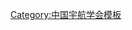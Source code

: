 {{Navbox
| name   = 中国宇航学会第五届理事会
| title  = [[中国宇航学会]]第五届理事会
| above  = 2004年3月－2011年4月
| bodyclass = hlist
| group1 = 名誉理事长
| list1  = 
* [[刘纪原]]
* [[李继耐]]
* [[栾恩杰]]
* [[任新民]]
* [[屠守锷]]
* [[黄纬禄]]
* [[梁守槃]]
* [[孙家栋]]
* [[庄逢甘]]
| group2 = 理事长
| list2  = [[张庆伟]]
| group3 = 副理事长
| list3  = 
* [[马兴瑞]]
* [[孙来燕]]
* [[江绵恒]]
* [[张丽辉]]
* [[李纪南]]
* [[吴卓|吴　卓]]
* [[杨俊华]]
* [[娄勤俭]]
* [[殷兴良]]
* [[夏国洪]]
| group4 = 常务理事
| list4  = 
* [[王兆耀]]
* [[王忠贵]]
* [[王宗银]]
* [[王树国]]
* [[王效杰]]
* [[尹改|尹　改]]
* [[吕政|吕　政]]
* [[刘祥林]]
* [[张伟|张　伟]]
* [[张新侠]]
* [[张聚恩]]
* [[李跃|李　跃]]
* [[李学文]]
* [[李慧芬]]
* [[沈士团]]
* [[何友声]]
* [[吴燕生]]
* [[林涛|林　涛]]
* [[周为民]]
* [[单向前]]
* [[武贵龙]]
* [[贺军科]]
* [[姜澄宇]]
* [[袁洁|袁　洁]]
* [[袁家军]]
* [[曹建国 (航空发动机专家)|曹建国]]
* [[梁德旺]]
* [[谢良贵]]
* [[焦金安]]
* [[景贵飞]]
* [[董超华]]
* [[温熙森]]
* [[雷凡培]]
| group5 = 秘书长
| list5  = [[杨俊华]]（兼）
| group6 = 副秘书长
| list6  = 
* [[龚金玉]]
* [[华崇志]]（兼）
* [[巴蕉|巴　蕉]]（兼）
| group7 = 名誉理事
| list7  =
* [[王礼恒]]
* [[王国祥]]
* [[王建民]]
* [[叶定友]]
* [[李京文]]
* [[伍眙兆]]
* [[杨士勤]]
* [[陈智教]]
* [[张尧学]]
* [[严义埙]]
* [[张保乾]]
* [[郑立中]]
* [[金壮龙]]
* [[罗宇栋]]
* [[屈见忠]]
* [[陶家渠]]
* [[胡鸿福]]
* [[崔国良]]
* [[戴冠中]]
* [[霍玲|霍　玲]]
}}<noinclude>
{{collapsible option}}
[[Category:中国宇航学会模板]]
</noinclude>